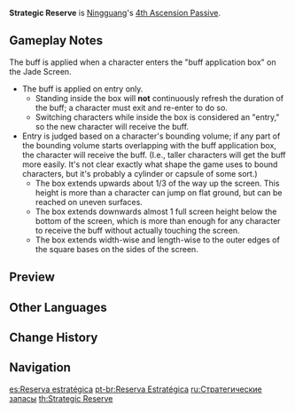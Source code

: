 {{Talent Infobox
|image         = Talent Strategic Reserve.png
|character     = Ningguang
|type          = 4th Ascension Passive
|info          = A character that passes through the [[Jade Screen]] will gain a 12% {{Color|Geo DMG Bonus}} for 10s.
|utility1      = Geo DMG Bonus
}}
'''Strategic Reserve''' is [[Ningguang]]'s [[4th Ascension Passive]].

==Gameplay Notes==
The buff is applied when a character enters the "buff application box" on the Jade Screen.
* The buff is applied on entry only.
** Standing inside the box will '''not''' continuously refresh the duration of the buff; a character must exit and re-enter to do so.
** Switching characters while inside the box is considered an "entry," so the new character will receive the buff.
* Entry is judged based on a character's bounding volume; if any part of the bounding volume starts overlapping with the buff application box, the character will receive the buff. (I.e., taller characters will get the buff more easily. It's not clear exactly what shape the game uses to bound characters, but it's probably a cylinder or capsule of some sort.)
** The box extends upwards about 1/3 of the way up the screen. This height is more than a character can jump on flat ground, but can be reached on uneven surfaces.
** The box extends downwards almost 1 full screen height below the bottom of the screen, which is more than enough for any character to receive the buff without actually touching the screen.
** The box extends width-wise and length-wise to the outer edges of the square bases on the sides of the screen.

==Preview==
{{Preview
|file    = Strategic Reserve Preview
}}

==Other Languages==
{{Other Languages
|en      = Strategic Reserve
|zhs     = 储之千日，用之一刻
|zhs_rm  = Chǔzhīqiānrì, Yòngzhīyīkè
|zht     = 儲之千日，用之一刻
|zht_rm  = Chúzhīqiānrì, Yòngzhīyīkè
|zh_tl   = Saved for a Thousand Days, Used in a Single Moment
|ja      = 備えあれば憂いなし
|ja_rm   = Sonae Areba Urei Nashi
|ja_tl   = Well Prepared Means No Worries
|ko      = 사전 준비
|ko_rm   = Sajeon Junbi
|ko_tl   = Advance Preparation
|es      = Reserva estratégica
|es_tl   = Strategic Reserve
|fr      = Réserve stratégique
|fr_tl   = Strategic Reserve
|ru      = Стратегические запасы
|ru_tl   = 
|th      = Strategic Reserve
|vi      = Kiếm Củi Ba Năm Thiêu Một Giờ
|vi_tl   = Find Wood for Three Years Burn it in One Hour
|de      = Rücklagen für alle Fälle
|de_tl   = Reserves for All Eventualities
|id      = Strategic Reserve
|pt      = Reserva Estratégica
|pt_tl   = 
}}

==Change History==
{{Change History|1.0}}

==Navigation==
{{Talent Navbox|Ningguang}}

[[es:Reserva estratégica]]
[[pt-br:Reserva Estratégica]]
[[ru:Стратегические запасы]]
[[th:Strategic Reserve]]